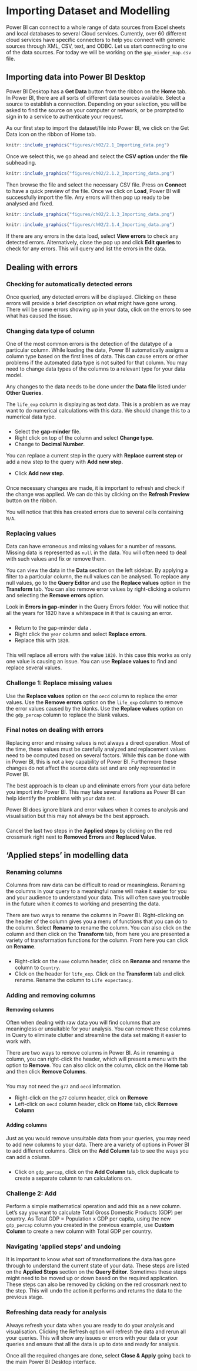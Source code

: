 # Importing Dataset and Modelling 

Power BI can connect to a whole range of data sources from Excel sheets and local databases to several Cloud services. Currently, over 60 different cloud services have specific connectors to help you connect with generic sources through XML, CSV, text, and ODBC. 
Let us start connecting to one of the data sources. For today we will be working on the `gap_minder_map.csv` file.

## Importing data into Power BI Desktop

Power BI Desktop has a **Get Data** button from the ribbon on the **Home** tab. In Power BI, there are all sorts of different data sources available. Select a source to establish a connection. Depending on your selection, you will be asked to find the source on your computer or network, or be prompted to sign in to a service to authenticate your request.

As our first step to import the dataset/file into Power BI, we click on the Get Data icon on the ribbon of Home tab.

```r
knitr::include_graphics("figures/ch02/2.1_Importing_data.png")
```

Once we select this, we go ahead and select the **CSV option** under the **file** subheading. 

```r
knitr::include_graphics("figures/ch02/2.1.2_Importing_data.png")
```

Then browse the file and select the necessary CSV file. Press on **Connect** to have a quick preview of the file. Once we click on **Load**, Power BI will successfully import the file. Any errors will then pop up ready to be analysed and fixed.

```r
knitr::include_graphics("figures/ch02/2.1.3_Importing_data.png")
```

```r
knitr::include_graphics("figures/ch02/2.1.4_Importing_data.png")
```

If there are any errors in the data load, select **View errors** to check any detected errors. Alternatively, close the pop up and click **Edit queries** to check for any errors. This will query and list the errors in the data. 

## Dealing with errors

### Checking for automatically detected errors

Once queried, any detected errors will be displayed. Clicking on these errors will provide a brief description on what might have gone wrong. There will be some errors showing up in your data, click on the errors to see what has caused the issue.

### Changing data type of column

One of the most common errors is the detection of the datatype of a particular column. While loading the data, Power BI automatically assigns a column type based on the first lines of data. This can cause errors or other problems if the automated data type is not suited for that column. You may need to change data types of the columns to a relevant type for your data model.

Any changes to the data needs to be done under the **Data file** listed under **Other Queries**.

The `life_exp` column is displaying as text data. This is a problem as we may want to do numerical calculations with this data. We should change this to a numerical data type.

### {.tip -}

* Select the **gap-minder** file. 
* Right click on top of the column and select **Change type**.
* Change to **Decimal Number**.

You can replace a current step in the query with **Replace current step** or add a new step to the query with **Add new step**. 

* Click **Add new step**.

### {-}

Once necessary changes are made, it is important to refresh and check if the change was applied. We can do this by clicking on the **Refresh Preview** button on the ribbon.

You will notice that this has created errors due to several cells containing `N/A`.


### Replacing values

Data can have erroneous and missing values for a number of reasons. Missing data is represented as `null` in the data. You will often need to deal with such values and fix or remove them. 

You can view the data in the **Data** section on the left sidebar. By applying a filter to a particular column, the null values can be analysed. To replace any null values, go to the **Query Editor** and use the **Replace values** option in the **Transform** tab. You can also remove error values by right-clicking a column and selecting the **Remove errors** option.

Look in **Errors in gap-minder** in the Query Errors folder. You will notice that all the years for 1820 have a whitespace in it that is causing an error. 

### {.tip -}

* Return to the gap-minder data .
* Right click the `year` column and select **Replace errors**.
* Replace this with `1820`. 

### {-}
This will replace all errors with the value `1820`. In this case this works as only one value is causing an issue. You can use **Replace values** to find and replace several values.

### Challenge 1: Replace missing values {.challenge -}

Use the **Replace values** option on the `oecd` column to replace the error values.
Use the **Remove errors** option on the `life_exp` column to remove the error values caused by the blanks.
Use the **Replace values** option on the `gdp_percap` column to replace the blank values.\


### Final notes on dealing with errors

Replacing error and missing values is not always a direct operation. Most of the time, these values must be carefully analyzed and replacement values need to be computed based on several factors. While this can be done with  in Power BI, this is not a key capability of Power BI. Furthermore these changes do not affect the source data set and are only represented in Power BI.

The best approach is to clean up and eliminate errors from your data before you import into Power BI. This may take several iterations as Power BI can help identify the problems with your data set.

Power BI does ignore blank and error values when it comes to analysis and visualisation but this may not always be the best approach.

### {.tip -}
Cancel the last two steps in the **Applied steps** by clicking on the red crossmark right next to **Removed Errors** and **Replaced Value**.

### {-}

## 'Applied steps' in modelling data

### Renaming columns

Columns from raw data can be difficult to read or meaningless. Renaming the columns in your query to a meaningful name will make it easier for you and your audience to understand your data. This will often save you trouble in the future when it comes to working and presenting the data.

There are two ways to rename the columns in Power BI. Right-clicking on the header of the column gives you a menu of functions that you can do to the column. Select **Rename** to rename the column. You can also click on the column and then click on the **Transform** tab, from here you are presented a variety of transformation functions for the column. From here you can click on **Rename**.

### {.tip -}

* Right-click on the `name` column header, click on **Rename** and rename the column to `Country`.
* Click on the header for `life_exp`. Click on the **Transform** tab and click rename. Rename the column to `Life expectancy`.

### Adding and removing columns

#### Removing columns

Often when dealing with raw data you will find columns that are meaningless or unsuitable for your analysis. You can remove these columns in Query to eliminate clutter and streamline the data set making it easier to work with.

There are two ways to remove columns in Power BI. As in renaming a column, you can right-click the header, which will present a menu with the option to **Remove**. You can also click on the column, click on the **Home** tab and then click **Remove Columns**.

### {.tip -}
You may not need the `g77` and `oecd` information.

* Right-click on the `g77` column header, click on **Remove**
* Left-click on `oecd` column header, click on **Home** tab, click **Remove Column**

### {-}

#### Adding columns

Just as you would remove unsuitable data from your queries, you may need to add new columns to your data. There are a variety of options in Power BI to add different columns. Click on the **Add Column** tab to see the ways you can add a column.

### {.tip -}

* Click on `gdp_percap`, click on the **Add Column** tab, click duplicate to create a separate column to run calculations on.

### Challenge 2: Add {.challenge -}

Perform a simple mathematical operation and add this as a new column.
Let’s say you want to calculate Total Gross Domestic Products (GDP) per country. As Total GDP = Population x GDP per capita, using the new `gdp_percap` column you created in the previous example, use **Custom Column** to create a new column with Total GDP per country.

### Navigating 'applied steps' and undoing

It is important to know what sort of transformations the data has gone through to understand the current state of your data. These steps are listed on the **Applied Steps** section on the **Query Editor**. Sometimes these steps might need to be moved up or down based on the required application. These steps can also be removed by clicking on the red crossmark next to the step. This will undo the action it performs and returns the data to the previous stage.

### Refreshing data ready for analysis

Always refresh your data when you are ready to do your analysis and visualisation. Clicking the Refresh option will refresh the data and rerun all your queries. This will show any issues or errors with your data or your queries and ensure that all the data is up to date and ready for analysis.

Once all the required changes are done, select **Close & Apply** going back to the main Power BI Desktop interface.



